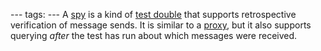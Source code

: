 ---
tags:
---
A [[spy]] is a kind of [[test double]] that supports retrospective verification of message sends. It is similar to a [[proxy]], but it also supports querying ''after'' the test has run about which messages were received.
